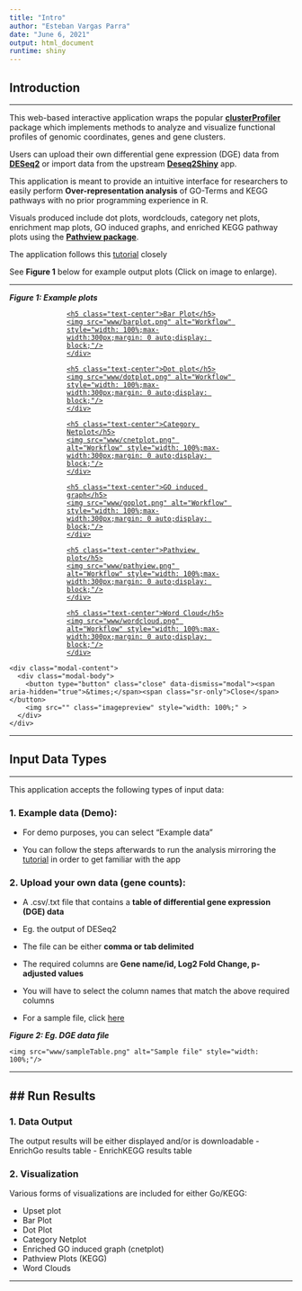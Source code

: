 ```yaml
---
title: "Intro"
author: "Esteban Vargas Parra"
date: "June 6, 2021"
output: html_document
runtime: shiny
---
```


## **Introduction**

---

This web-based interactive application wraps the popular <a href="https://bioconductor.org/packages/release/bioc/html/clusterProfiler.html" target="_blank"><strong>clusterProfiler</strong></a> package which implements methods to analyze and visualize functional profiles of genomic coordinates, genes and gene clusters.

Users can upload their own differential gene expression (DGE) data from <a href="https://bioconductor.org/packages/release/bioc/html/DESeq2.html" target="_blank"><strong>DESeq2</strong></a> or import data from the upstream <a href="http://nasqar.abudhabi.nyu.edu/deseq2shiny/" target="_blank"><strong>Deseq2Shiny</strong></a> app.

This application is meant to provide an intuitive interface for researchers to easily perform **Over-representation analysis** of GO-Terms and KEGG pathways with no prior programming experience in R.

Visuals produced include dot plots, wordclouds, category net plots, enrichment map plots, GO induced graphs, and enriched KEGG pathway plots using the  <a href="https://bioconductor.org/packages/release/bioc/html/pathview.html" target="_blank"><strong>Pathview package</strong></a>.

The application follows this <a href="https://learn.gencore.bio.nyu.edu/rna-seq-analysis/over-representation-analysis/" target="_blank">tutorial</a> closely

See **Figure 1** below for example output plots (Click on image to enlarge).

<div class="col-md-12"><hr ></div>

<div class="col-md-12">
<p><strong><em>Figure 1: Example plots</em></strong></p>
</div>

<div class="">
<div class="row">
<div class="col-md-4">

<a href="#" class="pop">
    <div class="BoxArea4" style="width: 100%;max-width:300px;margin: 0 auto;display: block;">
    <h5 class="text-center">Bar Plot</h5>
    <img src="www/barplot.png" alt="Workflow" style="width: 100%;max-width:300px;margin: 0 auto;display: block;"/>
    </div>
</a>
</div>

<div class="col-md-4">
<a href="#" class="pop">
    <div class="BoxArea4" style="width: 100%;max-width:300px;margin: 0 auto;display: block;">
    <h5 class="text-center">Dot plot</h5>
    <img src="www/dotplot.png" alt="Workflow" style="width: 100%;max-width:300px;margin: 0 auto;display: block;"/>
    </div>
</a>
</div>

<div class="col-md-4">
<a href="#" class="pop">
    <div class="BoxArea4" style="width: 100%;max-width:300px;margin: 0 auto;display: block;">
    <h5 class="text-center">Category Netplot</h5>
    <img src="www/cnetplot.png" alt="Workflow" style="width: 100%;max-width:300px;margin: 0 auto;display: block;"/>
    </div>
</a>
</div>

</div>

<div class="row">

<div class="col-md-4">
<a href="#" class="pop">
    <div class="BoxArea4" style="width: 100%;max-width:300px;margin: 0 auto;display: block;">
    <h5 class="text-center">GO induced graph</h5>
    <img src="www/goplot.png" alt="Workflow" style="width: 100%;max-width:300px;margin: 0 auto;display: block;"/>
    </div>
</a>
</div>

<div class="col-md-4">
<a href="#" class="pop">
    <div class="BoxArea4" style="width: 100%;max-width:300px;margin: 0 auto;display: block;">
    <h5 class="text-center">Pathview plot</h5>
    <img src="www/pathview.png" alt="Workflow" style="width: 100%;max-width:300px;margin: 0 auto;display: block;"/>
    </div>
</a>
</div>

<div class="col-md-4">
<a href="#" class="pop">
    <div class="BoxArea4" style="width: 100%;max-width:300px;margin: 0 auto;display: block;">
    <h5 class="text-center">Word Cloud</h5>
    <img src="www/wordcloud.png" alt="Workflow" style="width: 100%;max-width:300px;margin: 0 auto;display: block;"/>
    </div>
</a>
</div>

</div>
</div>
<div class="modal fade" id="imagemodal" tabindex="-1" role="dialog" aria-labelledby="myModalLabel" aria-hidden="true">
  <div class="modal-dialog">
    <div class="modal-content">              
      <div class="modal-body">
      	<button type="button" class="close" data-dismiss="modal"><span aria-hidden="true">&times;</span><span class="sr-only">Close</span></button>
        <img src="" class="imagepreview" style="width: 100%;" >
      </div>
    </div>
  </div>
</div>


<div class="col-md-12"><hr style="border-top: none;"></div>

## **Input Data Types**

---

This application accepts the following types of input data:

### 1. Example data (Demo):

- For demo purposes, you can select "Example data"

- You can follow the steps afterwards to run the analysis mirroring the <a href="https://learn.gencore.bio.nyu.edu/rna-seq-analysis/over-representation-analysis/" target="_blank">tutorial</a> in order to get familiar with the app

### 2. Upload your own data (gene counts):

<div class="row">

<div class="col-md-6">
<ul>
<li><p>A .csv/.txt file that contains a <strong>table of differential gene expression (DGE) data</strong></p></li>
<li><p>Eg. the output of DESeq2 </p></li>
<li><p>The file can be either <strong>comma or tab delimited</strong></p></li>
<li><p>The required columns are <strong>Gene name/id, Log2 Fold Change, p-adjusted values </strong></p></li>
<li><p>You will have to select the column names that match the above required columns </strong></p></li>
<li><p>For a sample file, click <a href="www/exampleData/drosphila_example_de.csv" target="_blank">here</a></p></li>
</ul>
</div>


<div class="col-md-6">

<p><strong><em>Figure 2: Eg. DGE data file</em></strong></p>
<div class="BoxArea4" style="width: 100%;margin: 0 auto;display: block;">
    <img src="www/sampleTable.png" alt="Sample file" style="width: 100%;"/>
</div>


</div>

</div>


<div class="col-md-12"><hr style="border-top: none;"></div>
## **Run Results**
---
### 1. Data Output
The output results will be either displayed and/or is downloadable
- EnrichGo results table
- EnrichKEGG results table

### 2. Visualization
Various forms of visualizations are included for either Go/KEGG:

* Upset plot
* Bar Plot
* Dot Plot
* Category Netplot
* Enriched GO induced graph (cnetplot)
* Pathview Plots (KEGG)
* Word Clouds


---

